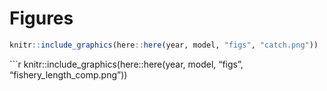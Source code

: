 # Figures

```r

knitr::include_graphics(here::here(year, model, "figs", "catch.png"))
```

```r

knitr::include_graphics(here::here(year, model, "figs", "fishery_length_comp.png"))
